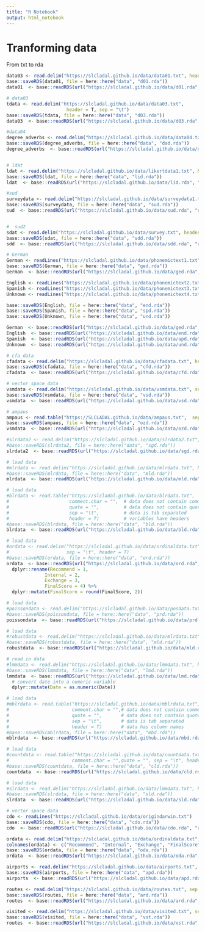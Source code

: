```yaml
---
title: "R Notebook"
output: html_notebook
---
```


# Tranforming data

From txt to rda

```r
data03 <- read.delim("https://slcladal.github.io/data/data01.txt", header = TRUE)
base::saveRDS(data01, file = here::here("data", "d01.rda"))
data01  <- base::readRDS(url("https://slcladal.github.io/data/d01.rda", "rb"))

# data03
tdata <- read.delim("https://slcladal.github.io/data/data03.txt", 
                      header = T, sep = "\t")
base::saveRDS(tdata, file = here::here("data", "d03.rda"))
data03  <- base::readRDS(url("https://slcladal.github.io/data/d03.rda", "rb"))

#data04
degree_adverbs <- read.delim("https://slcladal.github.io/data/data04.txt", sep = "\t", header = T)
base::saveRDS(degree_adverbs, file = here::here("data", "dad.rda"))
degree_adverbs  <- base::readRDS(url("https://slcladal.github.io/data/dad.rda", "rb"))


# ldat
ldat <- read.delim("https://slcladal.github.io/data/likertdata1.txt", header = TRUE)
base::saveRDS(ldat, file = here::here("data", "lid.rda"))
ldat  <- base::readRDS(url("https://slcladal.github.io/data/lid.rda", "rb"))

#sud
surveydata <- read.delim("https://slcladal.github.io/data/surveydata1.txt", sep = "\t", header = T)
base::saveRDS(surveydata, file = here::here("data", "sud.rda"))
sud  <- base::readRDS(url("https://slcladal.github.io/data/sud.rda", "rb"))


#  sud2
sdat <- read.delim("https://slcladal.github.io/data/survey.txt", header = TRUE)
base::saveRDS(sdat, file = here::here("data", "sdd.rda"))
sdd  <- base::readRDS(url("https://slcladal.github.io/data/sdd.rda", "rb"))

# German
German <- readLines("https://slcladal.github.io/data/phonemictext1.txt")
base::saveRDS(German, file = here::here("data", "ged.rda"))
German  <- base::readRDS(url("https://slcladal.github.io/data/ged.rda", "rb"))

English <- readLines("https://slcladal.github.io/data/phonemictext2.txt")
Spanish <- readLines("https://slcladal.github.io/data/phonemictext3.txt")
Unknown <- readLines("https://slcladal.github.io/data/phonemictext4.txt")

base::saveRDS(English, file = here::here("data", "end.rda"))
base::saveRDS(Spanish, file = here::here("data", "spd.rda"))
base::saveRDS(Unknown, file = here::here("data", "und.rda"))

German  <- base::readRDS(url("https://slcladal.github.io/data/ged.rda", "rb"))
English  <- base::readRDS(url("https://slcladal.github.io/data/end.rda", "rb"))
Spanish  <- base::readRDS(url("https://slcladal.github.io/data/apd.rda", "rb"))
Unknown  <- base::readRDS(url("https://slcladal.github.io/data/und.rda", "rb"))

# cfa data
cfadata <- read.delim("https://slcladal.github.io/data/cfadata.txt", header = T, sep = "\t")
base::saveRDS(cfadata, file = here::here("data", "cfd.rda"))
cfadata  <- base::readRDS(url("https://slcladal.github.io/data/cfd.rda", "rb"))

# vector space data
vsmdata <- read.delim("https://slcladal.github.io/data/vsmdata.txt", sep = "\t", header = T)
base::saveRDS(vsmdata, file = here::here("data", "vsd.rda"))
vsmdata  <- base::readRDS(url("https://slcladal.github.io/data/vsd.rda", "rb"))

# ampaus
ampaus <- read.table("https://SLCLADAL.github.io/data/ampaus.txt",  sep = "\t", header = T)
base::saveRDS(ampaus, file = here::here("data", "ozd.rda"))
vsmdata  <- base::readRDS(url("https://slcladal.github.io/data/ozd.rda", "rb"))

#slrdata2 <- read.delim("https://slcladal.github.io/data/slrdata2.txt", sep = "\t", header = T)
#base::saveRDS(slrdata2, file = here::here("data", "sgd.rda"))
slrdata2  <- base::readRDS(url("https://slcladal.github.io/data/sgd.rda", "rb"))

# load data
#mlrdata <- read.delim("https://slcladal.github.io/data/mlrdata.txt", header = TRUE)
#base::saveRDS(mlrdata, file = here::here("data", "mld.rda"))
mlrdata  <- base::readRDS(url("https://slcladal.github.io/data/mld.rda", "rb"))

# load data
#blrdata <- read.table("https://slcladal.github.io/data/blrdata.txt",
#                      comment.char = "",  # data does not contain comments
#                      quote = "",         # data does not contain quotes
#                      sep = "\t",         # data is tab separated
#                      header = T)         # variables have headers
#base::saveRDS(blrdata, file = here::here("data", "bld.rda"))
blrdata  <- base::readRDS(url("https://slcladal.github.io/data/bld.rda", "rb"))

```


```r
# load data
#ordata <- read.delim("https://slcladal.github.io/data/ordinaldata.txt", 
#                     sep = "\t", header = T)
#base::saveRDS(ordata, file = here::here("data", "ord.rda"))
ordata  <- base::readRDS(url("https://slcladal.github.io/data/ord.rda", "rb")) %>%
  dplyr::rename(Recommend = 1, 
              Internal = 2, 
              Exchange = 3, 
              FinalScore = 4) %>%
  dplyr::mutate(FinalScore = round(FinalScore, 2))
```


```r
# load data
#poissondata <- read.delim("https://slcladal.github.io/data/posdata.txt", sep = "\t", header = T, skipNul = T, quote = "")
#base::saveRDS(poissondata, file = here::here("data", "prd.rda"))
poissondata  <- base::readRDS(url("https://slcladal.github.io/data/prd.rda", "rb"))

```


```r
# load data
#robustdata <- read.delim("https://slcladal.github.io/data/mlrdata.txt", sep = "\t", header = T)
#base::saveRDS(robustdata, file = here::here("data", "mld.rda"))
robustdata  <- base::readRDS(url("https://slcladal.github.io/data/mld.rda", "rb"))
```

```r
# read in data
#lmmdata <- read.delim("https://slcladal.github.io/data/lmmdata.txt", header = TRUE)
#base::saveRDS(lmmdata, file = here::here("data", "lmd.rda"))
lmmdata  <- base::readRDS(url("https://slcladal.github.io/data/lmd.rda", "rb")) %>%
  # convert date into a numeric variable
  dplyr::mutate(Date = as.numeric(Date))
```

```r
# load data
#mblrdata <- read.table("https://slcladal.github.io/data/mblrdata.txt", 
#                       comment.char = "",# data does not contain comments
#                       quote = "",       # data does not contain quotes
#                       sep = "\t",       # data is tab separated
#                       header = T)       # data has column names
#base::saveRDS(mblrdata, file = here::here("data", "mbd.rda"))
mblrdata  <- base::readRDS(url("https://slcladal.github.io/data/mbd.rda", "rb"))
```

```r
# load data
#countdata <- read.table("https://slcladal.github.io/data/countdata.txt", 
#                       comment.char = "",quote = "", sep = "\t", header = T) 
#base::saveRDS(countdata, file = here::here("data", "cld.rda"))
countdata  <- base::readRDS(url("https://slcladal.github.io/data/cld.rda", "rb"))
```

```r
# load data
#slrdata <- read.delim("https://slcladal.github.io/data/lmmdata.txt", header = TRUE)
#base::saveRDS(slrdata, file = here::here("data", "sld.rda"))
slrdata  <- base::readRDS(url("https://slcladal.github.io/data/sld.rda", "rb"))
```

```r
# vector space data
cdo <- readLines("https://slcladal.github.io/data/origindarwin.txt")
base::saveRDS(cdo, file = here::here("data", "cdo.rda"))
cdo  <- base::readRDS(url("https://slcladal.github.io/data/cdo.rda", "rb"))

```


```r
ordata <- read.delim("https://slcladal.github.io/data/ordinaldata.txt", sep = "\t", header = T)
colnames(ordata) <- c("Recommend", "Internal", "Exchange", "FinalScore")
base::saveRDS(ordata, file = here::here("data", "oda.rda"))
ordata  <- base::readRDS(url("https://slcladal.github.io/data/oda.rda", "rb"))
```


```r
airports <- read.delim("https://slcladal.github.io/data/airports.txt", sep = "\t", header = T)
base::saveRDS(airports, file = here::here("data", "apd.rda"))
airports  <- base::readRDS(url("https://slcladal.github.io/data/apd.rda", "rb"))

```

```r
routes <- read.delim("https://slcladal.github.io/data/routes.txt", sep = "\t", header = T)
base::saveRDS(routes, file = here::here("data", "ard.rda"))
routes  <- base::readRDS(url("https://slcladal.github.io/data/ard.rda", "rb"))

```

```r
visited <- read.delim("https://slcladal.github.io/data/visited.txt", sep = "\t", header = T)
base::saveRDS(visited, file = here::here("data", "vst.rda"))
routes  <- base::readRDS(url("https://slcladal.github.io/data/vst.rda", "rb"))

```
